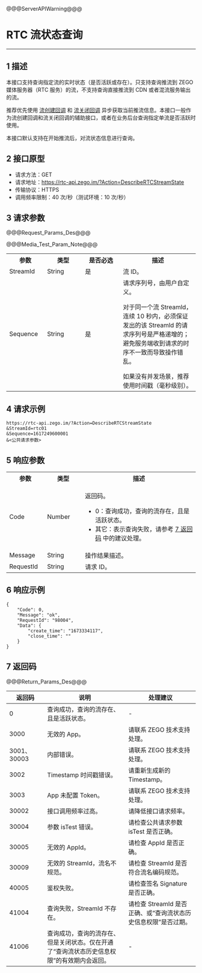<style>
table th:nth-of-type(1) {width: 20%;}
table {width: 100%;}
</style>

@@@ServerAPIWarning@@@

# RTC 流状态查询

---

## 1 描述

本接口支持查询指定流的实时状态（是否活跃或存在）。只支持查询推流到 ZEGO 媒体服务器（RTC 服务）的流，不支持查询直接推流到 CDN 或者混流服务输出的流。

推荐优先使用 [流创建回调](!Callback/Stream_Create) 和 [流关闭回调](!Callback/Stream_Close) 异步获取当前推流信息。本接口一般作为流创建回调和流关闭回调的辅助接口，或者在业务后台查询指定单流是否活跃时使用。

<div class="mk-hint">

本接口默认支持在开始推流后，对流状态信息进行查询。
</div>

## 2 接口原型

- 请求方法：GET
- 请求地址：https://rtc-api.zego.im/?Action=DescribeRTCStreamState
- 传输协议：HTTPS
- 调用频率限制：40 次/秒（测试环境：10 次/秒）

## 3 请求参数

@@@Request_Params_Des@@@

@@@Media_Test_Param_Note@@@

<table>
  <colgroup>
    <col width="20%">
    <col width="20%">
    <col width="20%">
    <col>
  </colgroup>
<tbody><tr>
<th>参数</th>
<th>类型</th>
<th>是否必选</th>
<th>描述</th>
</tr>
<tr>
<td>StreamId</td>
<td>String</td>
<td>是</td>
<td>流 ID。</td>
</tr>
<tr>
<td>Sequence</td>
<td>String</td>
<td>是</td>
<td>请求序列号，由用户自定义。<div class="mk-warning"><p>对于同一个流 Streamld，连续 10 秒内，必须保证发出的该 Streamld 的请求序列号是严格递增的；避免服务端收到请求的时序不一致而导致操作错乱。</p></div>
如果没有并发场景，推荐使用时间戳（毫秒级别）。</td>
</tr>
</tbody></table>


## 4 请求示例

```
https://rtc-api.zego.im/?Action=DescribeRTCStreamState
&StreamId=rtc01
&Sequence=1617249600001
&<公共请求参数>
```

## 5 响应参数


<table>
  <colgroup>
    <col width="20%">
    <col width="20%">
    <col width="60%">
  </colgroup>
<tbody><tr data-row-level="1">
<th>参数</th>
<th>类型</th>
<th>描述</th>
</tr>
<tr data-row-level="2">
<td>Code</td>
<td>Number</td>
<td><p>返回码。</p><ul><li>0：查询成功，查询的流存在，且是活跃状态。</li><li>其它：表示查询失败，请参考 <a href="!DescribeRTCStreamState#7">7 返回码</a> 中的建议处理。</li></ul></td>
</tr>
<tr data-row-level="3">
<td>Message</td>
<td>String</td>
<td>操作结果描述。</td>
</tr>
<tr data-row-level="4">
<td>RequestId</td>
<td>String</td>
<td>请求 ID。</td>
</tr>
</tbody></table>


## 6 响应示例

```
{
    "Code": 0,
    "Message": "ok",
    "RequestId": "98004",
    "Data": {
        "create_time": "1673334117",
        "close_time": ""
    }
}
```

## 7 返回码

@@@Return_Params_Des@@@

|返回码|说明|处理建议|
|-----|------|-----|
| 0 | 查询成功，查询的流存在、且是活跃状态。 | -|
| 3000 | 无效的 App。 | 请联系 ZEGO 技术支持处理。|
| 3001、30003 | 内部错误。 | 请联系 ZEGO 技术支持处理。|
| 3002 | Timestamp 时间戳错误。 | 请重新生成新的 Timestamp。|
| 3003 | App 未配置 Token。 | 请联系 ZEGO 技术支持处理。|
| 30002 | 接口调用频率过高。| 请降低接口请求频率。|
| 30004 | 参数 isTest 错误。| 请检查公共请求参数 isTest 是否正确。|
| 30005 | 无效的 AppId。 | 请检查 AppId 是否正确。|
| 30009 | 无效的 StreamId，流名不规范。 | 请检查 StreamId 是否符合流名编码规范。|
| 40005 | 鉴权失败。 | 请检查签名 Signature 是否正确。|
| 41004 | 查询失败，StreamId 不存在。 | 请检查 StreamId 是否正确、或“查询流状态历史信息权限”是否过期。|
| 41006 | 查询成功，查询的流存在、但是关闭状态。仅在开通了“查询流状态历史信息权限”的有效期内会返回。 | - |
